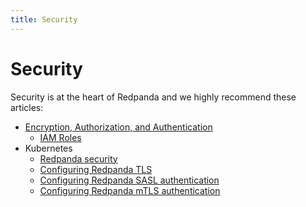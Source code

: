 ```yaml
---
title: Security
---
```


# Security

Security is at the heart of Redpanda and we highly recommend these articles: 

- [Encryption, Authorization, and Authentication](./acls)
    - [IAM Roles](./iam-roles)
- Kubernetes
    - [Redpanda security](./kubernetes-security)
    - [Configuring Redpanda TLS](./tls-kubernetes)
    - [Configuring Redpanda SASL authentication](./kubernetes-sasl)
    - [Configuring Redpanda mTLS authentication](./kubernetes-mtls)